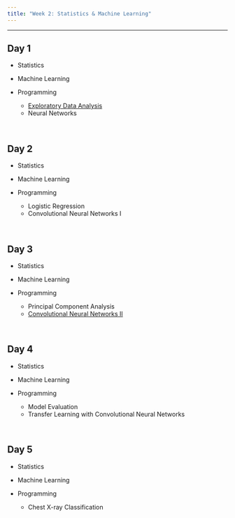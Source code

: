 ```yaml
---
title: "Week 2: Statistics & Machine Learning"
---
```



---

## Day 1

* Statistics

* Machine Learning

* Programming
  * [Exploratory Data Analysis](https://github.com/jlgrons/CELEHS-DSinA/blob/main/Week_1_Materials/EDA.ipynb)
  * Neural Networks

<br>

## Day 2

* Statistics

* Machine Learning

* Programming
  * Logistic Regression
  * Convolutional Neural Networks I

<br>

## Day 3

* Statistics

* Machine Learning

* Programming
  * Principal Component Analysis
  * [Convolutional Neural Networks II](https://github.com/jlgrons/CELEHS-DSinA/blob/main/Week_1_Materials/Intro to CNN.ipynb)

<br>

## Day 4

* Statistics

* Machine Learning

* Programming
  * Model Evaluation
  * Transfer Learning with Convolutional Neural Networks

<br>

## Day 5

* Statistics

* Machine Learning

* Programming
  * Chest X-ray Classification
  
<br>  
  
  
  